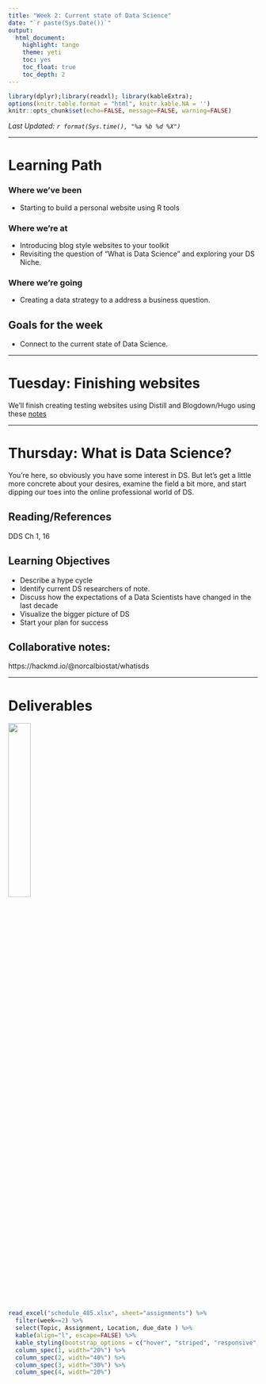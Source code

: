 ```yaml
---
title: "Week 2: Current state of Data Science"
date: "`r paste(Sys.Date())`"
output:   
  html_document: 
    highlight: tango
    theme: yeti
    toc: yes
    toc_float: true
    toc_depth: 2
---
```


```r
library(dplyr);library(readxl); library(kableExtra);
options(knitr.table.format = "html", knitr.kable.NA = '') 
knitr::opts_chunk$set(echo=FALSE, message=FALSE, warning=FALSE) 
```

_Last Updated: `r format(Sys.time(), "%a %b %d %X")` _

----

# Learning Path

### Where we've been

* Starting to build a personal website using R tools

### Where we're at

* Introducing blog style websites to your toolkit
* Revisiting the question of "What is Data Science" and exploring your DS Niche. 

### Where we're going

* Creating a data strategy to a address a business question.

## Goals for the week

* Connect to the current state of Data Science.

----

# Tuesday: Finishing websites

We'll finish creating testing websites using Distill and Blogdown/Hugo using these [notes](notes/cn01_Rbased_websites.html)

----

# Thursday: What is Data Science? 

You're here, so obviously you have some interest in DS. But let's get a little more concrete about your desires, examine the field a bit more, and start dipping our toes into the online professional world of DS.

## Reading/References
DDS Ch 1, 16

## Learning Objectives

* Describe a hype cycle
* Identify current DS researchers of note. 
* Discuss how the expectations of a Data Scientists have changed in the last decade
* Visualize the bigger picture of DS 
* Start your plan for success

## Collaborative notes: 
https://hackmd.io/@norcalbiostat/whatisds


---

# Deliverables

<img src="fig/get allthethings.jpg" width="30%"/>


```r
read_excel("schedule_485.xlsx", sheet="assignments") %>%
  filter(week==2) %>% 
  select(Topic, Assignment, Location, due_date ) %>%
  kable(align="l", escape=FALSE) %>% 
  kable_styling(bootstrap_options = c("hover", "striped", "responsive", "bordered")) %>% 
  column_spec(1, width="20%") %>% 
  column_spec(2, width="40%") %>% 
  column_spec(3, width="30%") %>% 
  column_spec(4, width="20%") 
```
